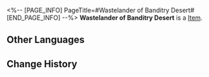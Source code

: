 <%-- [PAGE_INFO]
PageTitle=#Wastelander of Banditry Desert#
[END_PAGE_INFO] --%>
{{Item Infobox
|id          = 81123
|image       = Item Wastelander of Banditry Desert.png
|type        = 
|invCategory = 
|rarity      = 4
|effect      = 
|description = 
}}
'''Wastelander of Banditry Desert''' is a [[Item]].

==Other Languages==
{{Other Languages
|en   = Wastelander of Banditry Desert
|zhs  = 盗匪荒漠的废土客
|zht  = 盜匪荒漠的廢土客
|ja   = 荒地で盗みを働く廃土客
|ko   = 황무지의 도적, 황야인
|es   = Habitante del yermo de los bandidos
|fr   = Ferrailleur du désert des bandits
|ru   = Головорез бандитской пустыни
|th   = Wastelander of Banditry Desert
|vi   = Kẻ Hoang Dã Sa Mạc
|de   = Ödländer aus der Räuberwüste
|id   = Wastelander of Banditry Desert
|pt   = Andarilho do Deserto da Bandidagem
}}

==Change History==
{{Change History|2.0}}